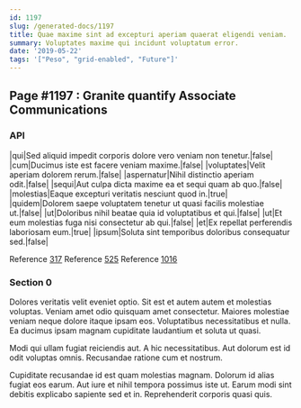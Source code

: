 ```yaml
---
id: 1197
slug: /generated-docs/1197
title: Quae maxime sint ad excepturi aperiam quaerat eligendi veniam.
summary: Voluptates maxime qui incidunt voluptatum error.
date: '2019-05-22'
tags: '["Peso", "grid-enabled", "Future"]'
---
```


## Page #1197 : Granite quantify Associate Communications
### API

|qui|Sed aliquid impedit corporis dolore vero veniam non tenetur.|false|
|cum|Ducimus iste est facere veniam maxime.|false|
|voluptates|Velit aperiam dolorem rerum.|false|
|aspernatur|Nihil distinctio aperiam odit.|false|
|sequi|Aut culpa dicta maxime ea et sequi quam ab quo.|false|
|molestias|Eaque excepturi veritatis nesciunt quod in.|true|
|quidem|Dolorem saepe voluptatem tenetur ut quasi facilis molestiae ut.|false|
|ut|Doloribus nihil beatae quia id voluptatibus et qui.|false|
|ut|Et eum molestias fuga nisi consectetur ab qui.|false|
|et|Ex repellat perferendis laboriosam eum.|true|
|ipsum|Soluta sint temporibus doloribus consequatur sed.|false|

Reference [317](/317)
Reference [525](/525)
Reference [1016](/1016)


### Section 0
Dolores veritatis velit eveniet optio. Sit est et autem autem et molestias voluptas. Veniam amet odio quisquam amet consectetur. Maiores molestiae veniam neque dolore itaque ipsam eos. Voluptatibus necessitatibus et nulla. Ea ducimus ipsam magnam cupiditate laudantium et soluta ut quasi.
 Modi qui ullam fugiat reiciendis aut. A hic necessitatibus. Aut dolorum est id odit voluptas omnis. Recusandae ratione cum et nostrum.
 Cupiditate recusandae id est quam molestias magnam. Dolorum id alias fugiat eos earum. Aut iure et nihil tempora possimus iste ut. Earum modi sint debitis explicabo sapiente sed et in. Reprehenderit corporis quasi quis.
